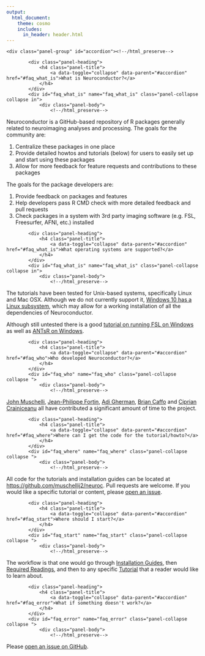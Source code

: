 ```yaml
---
output:
  html_document:
    theme: cosmo
    includes:
      in_header: header.html
---
```





<!--html_preserve--><div class="bs-example">
    <div class="panel-group" id="accordion"><!--/html_preserve-->

<!--html_preserve--><div class="panel panel-default">
            <div class="panel-heading">
                <h4 class="panel-title">
                    <a data-toggle="collapse" data-parent="#accordion" href="#faq_what_is">What is Neuroconductor?</a>
                </h4>
            </div>
            <div id="faq_what_is" name="faq_what_is" class="panel-collapse collapse in">
                <div class="panel-body">
                    <!--/html_preserve-->

<!-- ## What is Neuroconductor? -->

Neuroconductor is a GitHub-based repository of R packages generally related to neuroimaging analyses and processing.  The goals for the community are:

1.  Centralize these packages in one place
2.  Provide detailed howtos and tutorials (below) for users to easily set up and start using these packages
3.  Allow for more feedback for feature requests and contributions to these packages

The goals for the package developers are:

1. Provide feedback on packages and features
2. Help developers pass R CMD check with more detailed feedback and pull requests
3. Check packages in a system with 3rd party imaging software (e.g. FSL, Freesurfer, AFNI, etc.) installed

<!--html_preserve--></div> </div> </div><!--/html_preserve-->

<!--html_preserve--><div class="panel panel-default">
            <div class="panel-heading">
                <h4 class="panel-title">
                    <a data-toggle="collapse" data-parent="#accordion" href="#faq_what_is">What operating systems are supported?</a>
                </h4>
            </div>
            <div id="faq_what_is" name="faq_what_is" class="panel-collapse collapse in">
                <div class="panel-body">
                    <!--/html_preserve-->

The tutorials have been tested for Unix-based systems, specifically Linux and Mac OSX.  Although we do not currently support it, [Windows 10 has a Linux subsystem ](https://msdn.microsoft.com/en-us/commandline/wsl/install_guide), which may allow for a working installation of all the dependencies of Neuroconductor. 

Although still untested there is a good [tutorial on running FSL on Windows](http://www.nemotos.net/?p=1481) as well as [ANTsR on Windows](https://github.com/stnava/ANTsR/wiki/Installing-ANTsR-in-Windows-10-(along-with-FSL,-Rstudio,-Freesurfer,-etc)).  

<!--html_preserve--></div> </div> </div><!--/html_preserve-->


<!--html_preserve--><div class="panel panel-default">
            <div class="panel-heading">
                <h4 class="panel-title">
                    <a data-toggle="collapse" data-parent="#accordion" href="#faq_who">Who developed Neuroconductor?</a>
                </h4>
            </div>
            <div id="faq_who" name="faq_who" class="panel-collapse collapse ">
                <div class="panel-body">
                    <!--/html_preserve-->

<!-- ## Who developed Neuroconductor? -->

[John Muschelli](http://johnmuschelli.com/), [Jean-Philippe Fortin](https://jfortinbiostats.com/), [Adi Gherman](http://www.jhsph.edu/faculty/directory/profile/3326/adrian-gherman), [Brian Caffo](http://www.bcaffo.com/) and [Ciprian Crainiceanu](http://www.biostat.jhsph.edu/~ccrainic/) all have contributed a significant amount of time to the project.

<!--html_preserve--></div> </div> </div><!--/html_preserve-->

<!--html_preserve--><div class="panel panel-default">
            <div class="panel-heading">
                <h4 class="panel-title">
                    <a data-toggle="collapse" data-parent="#accordion" href="#faq_where">Where can I get the code for the tutorial/howto?</a>
                </h4>
            </div>
            <div id="faq_where" name="faq_where" class="panel-collapse collapse ">
                <div class="panel-body">
                    <!--/html_preserve-->

<!-- ## Where can I get the code for the tutorial/howto? -->

All code for the tutorials and installation guides can be located at [https://github.com/muschellij2/neuroc](https://github.com/muschellij2/neuroc).  Pull requests are welcome.   If you would like a specific tutorial or content, please [open an issue](https://github.com/muschellij2/neuroc/issues).  

<!--html_preserve--></div> </div> </div><!--/html_preserve-->


<!--html_preserve--><div class="panel panel-default">
            <div class="panel-heading">
                <h4 class="panel-title">
                    <a data-toggle="collapse" data-parent="#accordion" href="#faq_start">Where should I start?</a>
                </h4>
            </div>
            <div id="faq_start" name="faq_start" class="panel-collapse collapse ">
                <div class="panel-body">
                    <!--/html_preserve-->

<!-- ## Where should I start? -->

The workflow is that one would go through [Installation Guides](neuroc-help), then [Required Readings](neuroc-help), and then to any specific [Tutorial](neuroc-help) that a reader would like to learn about. 
<!--html_preserve--></div> </div> </div><!--/html_preserve-->


<!--html_preserve--><div class="panel panel-default">
            <div class="panel-heading">
                <h4 class="panel-title">
                    <a data-toggle="collapse" data-parent="#accordion" href="#faq_error">What if something doesn't work?</a>
                </h4>
            </div>
            <div id="faq_error" name="faq_error" class="panel-collapse collapse ">
                <div class="panel-body">
                    <!--/html_preserve-->

<!-- ## What if something doesn't work? -->

Please [open an issue on GitHub](https://github.com/muschellij2/neuroc/issues).  

<!--html_preserve--></div> </div> </div><!--/html_preserve-->

<!--html_preserve--></div> </div><!--/html_preserve-->
